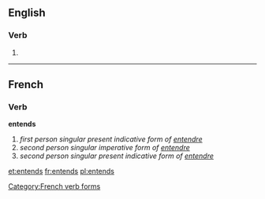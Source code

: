 ==English==

===Verb===
{{head|en}}

# {{third-person singular of|entend}}
----
==French==

===Verb===
'''entends'''

# ''first person singular present indicative form of [[entendre]]''
# ''second person singular imperative form of [[entendre]]''
# ''second person singular present indicative form of [[entendre]]''

[[Category:French verb forms]]

[[et:entends]]
[[fr:entends]]
[[pl:entends]]